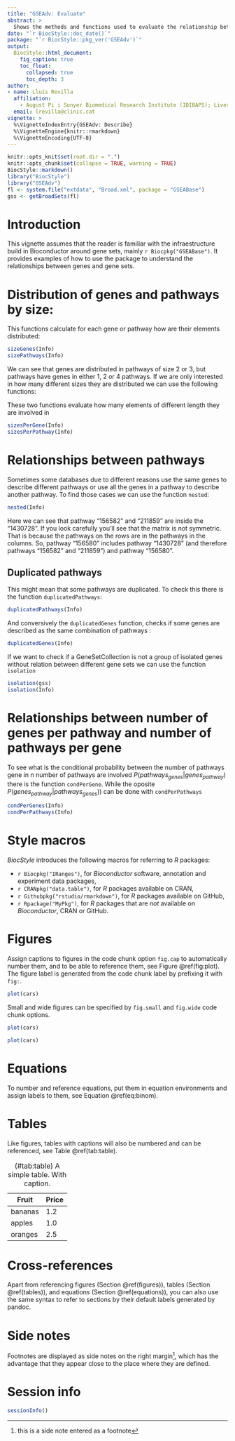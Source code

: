 ```yaml
---
title: "GSEAdv: Evaluate"
abstract: >
  Shows the methods and functions used to evaluate the relationship between genes and gene sets.
date: "`r BiocStyle::doc_date()`"
package: "`r BiocStyle::pkg_ver('GSEAdv')`"
output:
  BiocStyle::html_document:
    fig_caption: true
    toc_float:
      collapsed: true
      toc_depth: 3
author:
- name: Lluís Revilla
  affiliation: 
    - August Pi i Sunyer Biomedical Research Institute (IDIBAPS); Liver Unit, Hospital Clinic
  email: lrevilla@clinic.cat
vignette: >
  %\VignetteIndexEntry{GSEAdv: Describe}
  %\VignetteEngine{knitr::rmarkdown}
  %\VignetteEncoding{UTF-8}  
---
```

```r
knitr::opts_knit$set(root.dir = ".")
knitr::opts_chunk$set(collapse = TRUE, warning = TRUE)
BiocStyle::markdown()
library("BiocStyle")
library("GSEAdv")
fl <- system.file("extdata", "Broad.xml", package = "GSEABase")
gss <- getBroadSets(fl)
```
# Introduction

This vignette assumes that the reader is familiar with the infraestructure build in Bioconductor around gene sets, mainly `r Biocpkg("GSEABase")`. It provides examples of how to use the package to understand the relationships between genes and gene sets.

# Distribution of genes and pathways by size:

This functions calculate for each gene or pathway how are their elements distributed:

```r
sizeGenes(Info)
sizePathways(Info)
```
We can see that genes are distributed in pathways of size 2 or 3, but pathways have genes in either 1, 2 or 4 pathways. If we are only interested in how many different sizes they are distributed we can use the following functions:

These two functions evaluate how many elements of different length they are involved in

```r
sizesPerGene(Info)
sizesPerPathway(Info)
```


# Relationships between pathways

Sometimes some databases due to different reasons use the same genes to describe different pathways or use all the genes in a pathway to describe another pathway. To find those cases we can use the function `nested`:

```r
nested(Info)
```

Here we can see that pathway "156582" and "211859" are inside the "1430728". If you look carefully you'll see that the matrix is not symmetric. That is because the pathways on the rows are in the pathways in the columns. So, pathway "156580" includes pathway "1430728" (and therefore pathways "156582" and "211859") and pathway "156580".

## Duplicated pathways

This might mean that some pathways are duplicated. To check this there is the function `duplicatedPathways`:

```r
duplicatedPathways(Info)
```
And conversively the `duplicatedGenes` function, checks if some genes are described as the same combination of pathways :
```r
duplicatedGenes(Info)

```

If we want to check if a GeneSetCollection is not a group of isolated genes without relation between different gene sets we can use the function `isolation`

```r
isolation(gss)
isolation(Info)
```


# Relationships between number of genes per pathway and number of pathways per gene

To see what is the conditional probability between the number of pathways gene in n number of pathways are involved $P( pathways_{genes} | genes_{pathway} )$ there is the function `condPerGene`. While the oposite $P( genes_{pathway} | pathways_{genes} )$) can be done with `condPerPathways`
```r
condPerGenes(Info)
condPerPathways(Info)
```


# Style macros

_BiocStyle_ introduces the following macros for referring to _R_ packages:

* `r Biocpkg("IRanges")`, for _Bioconductor_ software, annotation and experiment data packages,
* `r CRANpkg("data.table")`, for _R_ packages available on CRAN,
* `r Githubpkg("rstudio/rmarkdown")`, for _R_ packages available on GitHub,
* `r Rpackage("MyPkg")`, for _R_ packages that are _not_ available on _Bioconductor_, CRAN or GitHub.


# Figures

Assign captions to figures in the code chunk option `fig.cap` to automatically number them, and to be able to reference them, see Figure \@ref(fig:plot). The figure label is generated from the code chunk label by prefixing it with `fig:`.

```r
plot(cars)
```

Small and wide figures can be specified by `fig.small` and `fig.wide` code chunk options.

```r
plot(cars)
```

```r
plot(cars)
```


# Equations

To number and reference equations, put them in equation environments and assign labels to them, see Equation \@ref(eq:binom).

\begin{equation}
  f\left(k\right) = \binom{n}{k} p^k\left(1-p\right)^{n-k}
  (\#eq:binom)
\end{equation}


# Tables

Like figures, tables with captions will also be numbered and can be referenced, see Table \@ref(tab:table).

Fruit   | Price
------- | -----
bananas | 1.2
apples  | 1.0
oranges | 2.5

: (\#tab:table) A simple table. With caption.


# Cross-references

Apart from referencing figures (Section \@ref(figures)), tables (Section \@ref(tables)), and equations (Section \@ref(equations)), you can also use the same syntax to refer to sections by their default labels generated by pandoc.


# Side notes

Footnotes are displayed as side notes on the right margin^[this is a side note entered as a footnote], which has the advantage that they appear close to the place where they are defined.


# Session info {.unnumbered}

```r
sessionInfo()
```
